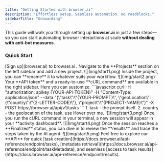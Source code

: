 ```yaml
---
title: "Getting Started with browser.ai"
description: "Effortless setup. Seamless automation. No roadblocks."
sidebarTitle: "Onboarding"
---
```


This guide will walk you through setting up **browser.ai** in just a few steps—so you can start automating browser interactions at scale **without dealing with anti-bot measures**.

### Quick Start
<Steps>
  <Step title="Sign up">
    [Sign up](browser.ai) to browser.ai .
  </Step>

  <Step title="Go to Projects">
    Navigate to the **Projects** section on the left sidebar and add a new project.
    <Frame>
  ![](img/start1.png)
</Frame>
  </Step>

  <Step title="Name Your Project">
    Inside the project, you can **rename** it to whatever suits your workflow.
    <Frame>
  ![](img/start2.png)
</Frame>
  </Step>

  <Step title="Send you first task">
    Your **API token** and a ready-to-use **cURL command** are available in the right sidebar. Here you can sustomize:
    ```javascript
curl -H "authorization: apikey {YOUR-API-TOKEN}" -H "Content-Type: application/json" --data "{\"task\":\"{YOUR-PROMPT}\", \"geoLocation\":{\"country\":\"{2-LETTER-CODE}\"}, \"project\":\"{PROJECT-NAME}\"}" -X POST https://browser.ai/api/v1/tasks
```
    1. task - the prompt itself.
    2. country - the geolocation of the task, use <Tooltip tip="For example: NO for Norway"><Tooltip tip="This is a tooltip!">Hover over me</Tooltip></Tooltip>.
    <Frame>
  ![](img/start3.png)
</Frame>
  </Step>
  <Step title="Session dashboard">
    Once you run the cURL command in your terminal, a new session will appear in your **activity dashboard**.
    <Frame>
  ![](img/start4.png)
</Frame>
  </Step>
  <Step title="See results">
    Once the session reaches a **Finalized** status, you can dive in to review the **results** and trace the steps taken by the AI agent.
    <Frame>
  ![](img/start5.png)
</Frame>
  </Step>
  <Step title="Use our API">
    Feel free to explore our **API** for quick [task creation](https://docs.browser.ai/api-reference/endpoint/tasks), [metadata retrieval](https://docs.browser.ai/api-reference/endpoint/taskMetadata), and seamless [access to task results](https://docs.browser.ai/api-reference/endpoint/results).
  </Step>
</Steps>